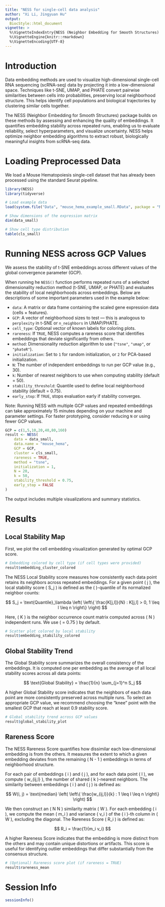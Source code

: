 ```yaml
---
title: "NESS for single-cell data analysis"
author: "Xi Li, Jingyuan Hu"
output: 
  BiocStyle::html_document
vignette: >
  %\VignetteIndexEntry{NESS (Neighbor Embedding for Smooth Structures) for single-cell data analysis}
  %\VignetteEngine{knitr::rmarkdown}
  %\VignetteEncoding{UTF-8}
---
```



# Introduction

Data embedding methods are used to visualize high-dimensional single-cell RNA sequencing (scRNA-seq) data by projecting it into a low-dimensional space. Techniques like t-SNE, UMAP, and PHATE convert pairwise similarities between cells into probabilities, preserving local neighborhood structure. This helps identify cell populations and biological trajectories by clustering similar cells together.

The NESS (Neighbor Embedding for Smooth Structures) package builds on these methods by assessing and enhancing the quality of embeddings. It quantifies embedding stability across repeated runs, enabling us to evaluate reliability, select hyperparameters, and visualize uncertainty. NESS helps optimize neighbor embedding algorithms to extract robust, biologically meaningful insights from scRNA-seq data.

# Loading Preprocessed Data

We load a Mouse Hematopoiesis single-cell dataset that has already been processed using the standard Seurat pipeline.

```r
library(NESS)
library(tidyverse)
```

```r
# Load example data
load(system.file("Data", "mouse_hema_example_small.RData", package = "NESS"))

# Show dimensions of the expression matrix
dim(data_small)

# Show cell type distribution
table(cls_small)
```

# Running NESS across GCP Values

We assess the stability of t-SNE embeddings across different values of the global convergence parameter (GCP).

When running he `NESS()` function performs repeated runs of a selected dimensionality reduction method (t-SNE, UMAP, or PHATE) and evaluates the stability of local neighborhoods across embeddings. Below are descriptions of some important parameters used in the example below:

- `data`: A matrix or data frame containing the scaled gene expression data (cells × features).
- `GCP`: A vector of neighborhood sizes to test — this is analogous to `perplexity` in t-SNE or `n_neighbors` in UMAP/PHATE.
- `cell_type`: Optional vector of known labels for coloring plots.
- `rareness`: If `TRUE`, NESS computes a rareness score that identifies embeddings that deviate significantly from others.
- `method`: Dimensionality reduction algorithm to use (`"tsne"`, `"umap"`, or `"phateR"`).
- `initialization`: Set to `1` for random initialization, or `2` for PCA-based initialization.
- `N`: The number of independent embeddings to run per GCP value (e.g., 30).
- `k`: Number of nearest neighbors to use when computing stability (default = 50).
- `stability_threshold`: Quantile used to define local neighborhood stability (default = 0.75).
- `early_stop`: If `TRUE`, stops evaluation early if stability converges.

Note: Running NESS with multiple GCP values and repeated embeddings can take approximately 15 minutes depending on your machine and parameter settings. For faster prototyping, consider reducing `N` or using fewer GCP values.

```r
GCP = c(1,5,10,20,40,80,160)
result <- NESS(
    data = data_small,
    data.name = "mouse_hema",
    GCP = GCP,
    cluster = cls_small,
    rareness = TRUE,
    method = "tsne",
    initialization = 1,
    N = 20,
    k = 50,
    stability_threshold = 0.75,
    early_stop = FALSE
)
```

The output includes multiple visualizations and summary statistics.

# Results
## Local Stability Map
First, we plot the cell embedding visualization generated by optimal GCP score.
```r
# Embedding colored by cell type (if cell types were provided)
result$embedding_cluster_colored
```


The NESS Local Stability score measures how consistently each data point retains its neighbors across repeated embeddings. For a given point \( j \), the local stability score \( S_j \) is defined as the \( \lambda \)-quantile of its normalized neighbor counts:

$$
S_j = \text{Quantile}_\lambda \left( \left\{ \frac{K[j,l]}{N} : K[j,l] > 0, 1 \leq l \leq n \right\} \right)
$$

Here, \( K \) is the neighbor occurrence count matrix computed across \( N \) independent runs. We use \( \lambda = 0.75 \) by default.

```r
# Scatter plot colored by local stability
result$embedding_stability_colored
```

## Global Stability Trend

The Global Stability score summarizes the overall consistency of the embeddings. It is computed one per embedding as the average of all local stability scores across all data points:

$$
\text{Global Stability} = \frac{1}{n} \sum_{j=1}^n S_j
$$

A higher Global Stability score indicates that the neighbors of each data point are more consistently preserved across multiple runs. To select an appropriate GCP value, we recommend choosing the "knee" point with the smallest GCP that reach at least 0.9 stability score.

```r
# Global stability trend across GCP values
result$global_stability_plot
```

## Rareness Score
The NESS Rareness Score quantifies how dissimilar each low-dimensional embedding is from the others. It measures the extent to which a given embedding deviates from the remaining \( N - 1 \) embeddings in terms of neighborhood structure.

For each pair of embeddings \( i \) and \( j \), and for each data point \( l \), we compute \( w_{ij,l} \), the number of shared \( k \)-nearest neighbors. The similarity between embeddings \( i \) and \( j \) is defined as:

$$
W(i, j) = \text{median} \left( \left\{ \frac{w_{ij,l}}{k} : 1 \leq l \leq n \right\} \right)
$$

We then construct an \( N \times N \) similarity matrix \( W \). For each embedding \( i \), we compute the mean \( m_i \) and variance \( v_i \) of the \( i \)-th column in \( W \), excluding the diagonal. The Rareness Score \( R_i \) is defined as:

$$
R_i = \frac{1}{m_i v_i}
$$

A higher Rareness Score indicates that the embedding is more distinct from the others and may contain unique distortions or artifacts. This score is useful for identifying outlier embeddings that differ substantially from the consensus structure.

```r
# (Optional) Rareness score plot (if rareness = TRUE)
result$rareness_mean
```

# Session Info
```r
sessionInfo()
```
